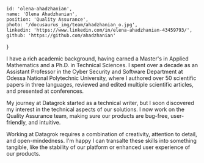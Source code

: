 <!-- markdownlint-disable first-line-h1 -->


    id: 'olena-ahadzhanian',
    name: 'Olena Ahadzhanian',
    position: 'Quality Assurance',
    photo: '/docusaurus_img/team/ahadzhanian_o.jpg',
    linkedin: 'https://www.linkedin.com/in/elena-ahadzhanian-43459793/',
    github: 'https://github.com/ahadzhanian'
}

<Card meta={meta}>

I have a rich academic background, having earned a Master's in Applied Mathematics and a Ph.D. in Technical Sciences. I spent over a decade as an Assistant Professor in the Cyber Security and Software Department at Odessa National Polytechnic University, where I authored over 50 scientific papers in three languages, reviewed and edited multiple scientific articles, and presented at conferences.

My journey at Datagrok started as a technical writer, but I soon discovered my interest in the technical aspects of our solutions. I now work on the Quality Assurance team, making sure our products are bug-free, user-friendly, and intuitive.

Working at Datagrok requires a combination of creativity, attention to detail, and open-mindedness. I'm happy I can transalte these skills into something tangible, like the stability of our platform or enhanced user experience of our products.

</Card>
